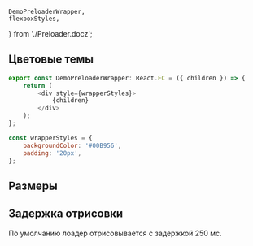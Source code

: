 
    DemoPreloaderWrapper,
    flexboxStyles,
} from './Preloader.docz';

## Цветовые темы

<Playground style={flexboxStyles}>
    <Preloader color="default" />
    <DemoPreloaderWrapper bgColor="var(--stcWhite)">
        <Preloader color="black" />
    </DemoPreloaderWrapper>
    <DemoPreloaderWrapper bgColor="var(--brandGreen)">
        <Preloader color="white" />
    </DemoPreloaderWrapper>
</Playground>

```javascript collapse=Код DemoPreloaderWrapper
export const DemoPreloaderWrapper: React.FC = ({ children }) => {
    return (
        <div style={wrapperStyles}>
            {children}
        </div>
    );
};

const wrapperStyles = {
    backgroundColor: '#00B956',
    padding: '20px',
};
```

## Размеры

<Playground style={flexboxStyles}>
    <Preloader sizeAll="small" />
    <Preloader sizeAll="medium" />
</Playground>

## Задержка отрисовки
По умолчанию лоадер отрисовывается с задержкой 250 мс.

<Playground style={flexboxStyles}>
    <Preloader hasDelay={false} />
</Playground>